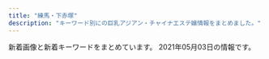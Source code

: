 ```yaml
---
title: "練馬・下赤塚"
description: "キーワード別にの巨乳アジアン・チャイナエステ嬢情報をまとめました。"
---
```


新着画像と新着キーワードをまとめています。
2021年05月03日の情報です。

<DmmAffiliateIns />
<KeywordTable
  shops={
    [
    {
        "url": "https://salasa.tokyo/",
        "name": "\u3064\u307c\u307f",
        "keywords": {},
        "img_links": [],
        "station": "\u7df4\u99ac\u99c5\u897f\u53e3"
    },
    {
        "name": "\u30b7\u30a8\u30b9\u30bf",
        "url": "http://siesta.ests.jp/",
        "station": "\u5927\u6cc9\u5b66\u5712\u99c5\u5317\u53e3",
        "keywords": {
            "83": 5,
            "D": 15,
            "85": 10,
            "88": 5
        },
        "img_links": [
            "http://siesta.ests.jp/images/acc2.jpg",
            "http://siesta.ests.jp/photos/sites/39/2021/01/2021011116333298.jpg",
            "http://siesta.ests.jp/photos/sites/39/2021/04/2021042011331872.jpg",
            "http://siesta.ests.jp/images/acc4.jpg",
            "http://siesta.ests.jp/images/mobile1.jpg",
            "http://siesta.ests.jp/images/top.png",
            "http://siesta.ests.jp/photos/sites/39/2021/01/2021011116333493.jpg",
            "http://siesta.ests.jp/images/info.jpg",
            "http://siesta.ests.jp/images/pick.jpg",
            "http://siesta.ests.jp/images/acc1.jpg",
            "http://siesta.ests.jp/images/acc3.jpg",
            "http://siesta.ests.jp/images/news.jpg",
            "http://siesta.ests.jp/images/s-staff.jpg",
            "http://siesta.ests.jp/images/s-recriut.jpg",
            "http://siesta.ests.jp/photos/sites/39/2021/04/2021040818055925.jpg",
            "http://siesta.ests.jp/images/mobile.jpg"
        ]
    },
    {
        "station": "\u6c5f\u53e4\u7530\u99c5\u5357\u53e3",
        "name": "\u512a\u30fb\u7f8e",
        "keywords": {},
        "url": "http://rose.este.work/",
        "img_links": [
            "http://rose.este.work/r1.jpg",
            "http://rose.este.work/index-26.htm.jpg",
            "http://rose.este.work/re.jpg",
            "http://rose.este.work/index-24.htm.jpg",
            "http://rose.este.work/index-25.htm.jpg",
            "http://rose.este.work/totop.png",
            "http://rose.este.work/sys1.png",
            "http://rose.este.work/r4.jpg",
            "http://rose.este.work/r3.jpg",
            "http://rose.este.work/resize_250.png",
            "http://rose.este.work/resize_1500-450.jpg",
            "http://rose.este.work/index-1.htm.jpg",
            "http://rose.este.work/r5.jpg",
            "http://rose.este.work/unnamed.png"
        ]
    },
    {
        "img_links": [
            "http://lachesis.este88.com/gals/tumugi1.jpg",
            "http://lachesis.este88.com/gals/mao1.jpg",
            "http://lachesis.este88.com/gals/nozomi2.jpg",
            "http://lachesis.este88.com/gals/minami2.jpg",
            "http://lachesis.este88.com/gals/narumi3.jpg",
            "http://lachesis.este88.com/gals/rinnka2.jpg",
            "http://lachesis.este88.com/images/sysh3bar.png",
            "http://lachesis.este88.com/gals/miku1.jpg",
            "http://lachesis.este88.com/gals/rinnka4.jpg",
            "https://lachesis.este88.com/gals/rinnka1.jpg",
            "https://lachesis.este88.com/gals/miku1.jpg",
            "https://lachesis.este88.com/gals/miho1.jpg",
            "http://lachesis.este88.com/gals/nozomi1.jpg",
            "http://lachesis.este88.com/gals/nozomi3.jpg",
            "https://lachesis.este88.com/gals/yuno1.jpg",
            "https://lachesis.este88.com/images/bg_header.jpg",
            "https://lachesis.este88.com/images/info5.jpg",
            "https://lachesis.este88.com/gals/mao1.jpg",
            "http://lachesis.este88.com/gals/miku3.jpg",
            "https://lachesis.este88.com/gals/nozomi1.jpg",
            "http://lachesis.este88.com/gals/miho3.jpg",
            "http://lachesis.este88.com/gals/yuno2.jpg",
            "http://lachesis.este88.com/gals/itika3.jpg",
            "http://lachesis.este88.com/gals/maria1.jpg",
            "http://lachesis.este88.com/images/line.jpg",
            "http://lachesis.este88.com/gals/aoi2.jpg",
            "http://momipara.jp/img/link/momi234.jpg",
            "http://lachesis.este88.com/gals/itika1.jpg",
            "https://lachesis.este88.com/gals/itika1.jpg",
            "http://lachesis.este88.com/gals/itika2.jpg",
            "http://lachesis.este88.com/gals/rinnka3.jpg",
            "https://lachesis.este88.com/gals/aoi1.jpg",
            "https://lachesis.este88.com/gals/minami1.jpg",
            "http://lachesis.este88.com/gals/tumugi3.jpg",
            "http://lachesis.este88.com/gals/narumi2.jpg",
            "https://lachesis.este88.com/gals/maria1.jpg",
            "http://lachesis.este88.com/gals/aoi3.jpg",
            "http://lachesis.este88.com/gals/miho2.jpg",
            "http://lachesis.este88.com/gals/tumugi2.jpg",
            "https://lachesis.este88.com/images/line.jpg",
            "http://lachesis.este88.com/gals/mao2.jpg",
            "http://lachesis.este88.com/gals/miho1.jpg",
            "https://lachesis.este88.com/images/sysh3bar.png",
            "http://lachesis.este88.com/gals/nozomi4.jpg",
            "https://lachesis.este88.com/gals/tumugi1.jpg",
            "http://lachesis.este88.com/gals/yuno1.jpg",
            "http://lachesis.este88.com/gals/rinnka1.jpg",
            "http://lachesis.este88.com/images/bg_header3.jpg",
            "http://lachesis.este88.com/images/bg_header.jpg",
            "https://lachesis.este88.com/gals/narumi1.jpg",
            "http://lachesis.este88.com/gals/minami1.jpg",
            "http://lachesis.este88.com/gals/yuno3.jpg",
            "http://lachesis.este88.com/gals/aoi1.jpg",
            "https://lachesis.este88.com/images/bg_header3.jpg",
            "http://lachesis.este88.com/gals/narumi4.jpg",
            "http://lachesis.este88.com/gals/miku2.jpg",
            "http://lachesis.este88.com/images/info5.jpg",
            "http://lachesis.este88.com/gals/narumi1.jpg"
        ],
        "url": "http://lachesis.este88.com/",
        "station": "\u5927\u6cc9\u5b66\u5712\u99c5",
        "name": "\u30e9\u30b1\u30b7\u30b9\u5927\u6cc9\u5b66\u5712",
        "keywords": {
            "D": 2,
            "81": 1,
            "C": 4,
            "93": 1,
            "88": 1,
            "F": 4,
            "84": 1,
            "80": 1,
            "86": 1,
            "91": 3,
            "G": 1,
            "95": 1,
            "83": 2
        }
    },
    {
        "keywords": {
            "D": 2,
            "E": 1
        },
        "url": "http://nymphe-est.biz/",
        "name": "\u59eb\u306e\u3086\u3073\u3055\u304d",
        "img_links": [
            "http://nymphe-est.biz/images/tit6.jpg",
            "http://nymphe-est.biz/images/tit3.jpg",
            "http://nymphe-est.biz/images/m2.png",
            "http://nymphe-est.biz/images/tit5.jpg",
            "http://nymphe-est.biz/images/m6.png",
            "http://nymphe-est.biz/images/top.png",
            "http://nymphe-est.biz/images/spt.png",
            "http://nymphe-est.biz/images/m5.png",
            "http://nymphe-est.biz/images/cg01.jpg",
            "http://nymphe-est.biz/images/tit4.jpg",
            "http://nymphe-est.biz/images/cg03.jpg",
            "http://nymphe-est.biz/images/stat.jpg",
            "http://nymphe-est.biz/images/bur.jpg",
            "http://nymphe-est.biz/images/m4.png",
            "http://nymphe-est.biz/images/accl.jpg",
            "http://nymphe-est.biz/images/tit2.jpg",
            "http://nymphe-est.biz/images/fla.jpg",
            "http://nymphe-est.biz/images/no.png",
            "http://nymphe-est.biz/images/cg02.jpg",
            "http://nymphe-est.biz/images/m1.png",
            "http://nymphe-est.biz/images/tm.jpg",
            "http://nymphe-est.biz/images/stal.jpg",
            "http://nymphe-est.biz/images/m3.png",
            "http://nymphe-est.biz/images/bul.jpg"
        ],
        "station": "\u6771\u6b66\u7df4\u99ac\u99c5\u5317\u53e3"
    },
    {
        "station": "\u4e0b\u8d64\u585a\u99c5\u5317\u53e3",
        "img_links": [
            "http://c-sakura.work/images/head.jpg",
            "http://c-sakura.work/images/3.jpg",
            "http://c-sakura.work/images/sisu.png",
            "http://c-sakura.work/img/ami1.jpg",
            "http://c-sakura.work/images/2.jpg",
            "http://c-sakura.work/images/news.png",
            "http://c-sakura.work/images/int1.png",
            "http://c-sakura.work/images/sys1.png",
            "http://c-sakura.work/images/mobile.jpg",
            "http://c-sakura.work/images/tel.jpg",
            "http://c-sakura.work/img/yuyu1.jpg",
            "http://c-sakura.work/images/staff_t.jpg",
            "http://c-sakura.work/images/1.jpg",
            "http://c-sakura.work/images/info.png",
            "http://c-sakura.work/img/yuri1.jpg",
            "http://c-sakura.work/images/interior_t.jpg",
            "http://c-sakura.work/images/int2.png"
        ],
        "name": "\u9577\u4e45*\u3061\u3087\u3046\u304d\u3085\u3046",
        "keywords": {},
        "url": "http://c-sakura.work/"
    },
    {
        "keywords": {
            "E": 6,
            "C": 17,
            "86": 4,
            "D": 2,
            "F": 1,
            "89": 1,
            "88": 1,
            "87": 4
        },
        "img_links": [
            "http://binrou.net/i/img/sta119.jpg",
            "http://binrou.net/img/st115.jpg",
            "http://binrou.net/i/img/sta118.jpg",
            "http://binrou.net/i/img/sta104.jpg",
            "http://binrou.net/img/s118.jpg",
            "http://binrou.net/img/st109.jpg",
            "http://binrou.net/img/st111.jpg",
            "http://binrou.net/img/s117.jpg",
            "http://binrou.net/img/fla.jpg",
            "http://binrou.net/img/mo.png",
            "http://binrou.net/img/sta111.jpg",
            "http://binrou.net/i/img/sta116.jpg",
            "http://binrou.net/i/img/sta80.jpg",
            "http://binrou.net/i/img/acc.jpg",
            "http://binrou.net/i/img/st118.jpg",
            "http://binrou.net/i/img/sta94.jpg",
            "http://binrou.net/i/img/sta111.jpg",
            "http://binrou.net/i/img/sta115.jpg",
            "http://binrou.net/i/img/sta108.jpg",
            "http://binrou.net/img/sta119.jpg",
            "http://binrou.net/i/img/sta114.jpg",
            "http://binrou.net/img/sta114.jpg",
            "http://binrou.net/i/img/sta117.jpg",
            "http://binrou.net/img/s114.jpg",
            "http://binrou.net/img/st112.jpg",
            "http://binrou.net/img/sta109.jpg",
            "http://binrou.net/img/st117.jpg",
            "http://binrou.net/img/botton.jpg",
            "http://binrou.net/i/img/sta88.jpg",
            "http://binrou.net/i/img/sta112.jpg",
            "http://binrou.net/i/img/sta100.jpg",
            "http://binrou.net/img/st119.jpg",
            "http://binrou.net/img/acc.jpg",
            "http://binrou.net/i/img/r1.jpg",
            "http://binrou.net/i/img/r4.jpg",
            "http://binrou.net/i/img/sta98.jpg",
            "http://binrou.net/i/img/sta97.jpg",
            "http://binrou.net/i/img/sta89.jpg",
            "http://binrou.net/img/s119.jpg",
            "http://binrou.net/img/sta116.jpg",
            "http://binrou.net/img/sta117.jpg",
            "http://binrou.net/img/pickup20.jpg",
            "http://binrou.net/img/s111.jpg",
            "http://binrou.net/img/sta118.jpg",
            "http://binrou.net/i/img/r3.jpg",
            "http://binrou.net/img/s116.jpg",
            "http://binrou.net/img/s112.jpg",
            "http://binrou.net/i/img/sta109.jpg",
            "http://binrou.net/img/st116.jpg",
            "http://binrou.net/i/img/sta105.jpg",
            "http://binrou.net/i/img/sta92.jpg",
            "http://binrou.net/img/s115.jpg",
            "http://binrou.net/img/sta112.jpg",
            "http://binrou.net/img/st118.jpg",
            "http://binrou.net/img/sta115.jpg",
            "http://binrou.net/img/st114.jpg",
            "http://binrou.net/i/img/r2.jpg"
        ],
        "name": "\u30ad\u30e9\u30ad\u30e9",
        "station": "\u7df4\u99ac\u99c5\u897f\u53e3",
        "url": "http://binrou.net/"
    },
    {
        "url": "http://www.nerima-rose.com/",
        "name": "ROSE",
        "station": "\u7df4\u99ac\u99c5\u5357\u53e3",
        "img_links": [
            "http://www.nerima-rose.com/images/index-rosa_09.jpg",
            "http://www.nerima-rose.com/images/rosa-sys_09a.jpg",
            "http://www.nerima-rose.com/images/shop/11.jpg",
            "http://www.nerima-rose.com/images/staff/17/riri.jpg",
            "http://www.nerima-rose.com/images/aroma/r2.jpg",
            "http://www.nerima-rose.com/images/nav/nav-acc.jpg",
            "http://www.nerima-rose.com/images/shop/4/s1.jpg",
            "http://www.nerima-rose.com/images/images/sys2018_06.jpg",
            "http://www.nerima-rose.com/images/sys3.jpg",
            "http://www.nerima-rose.com/images/staff/17/2/nana.png",
            "http://www.nerima-rose.com/images/shop/h1.jpg",
            "http://www.nerima-rose.com/images/rosa-pindao_07.jpg",
            "http://www.nerima-rose.com/images/index-rosa_02.jpg",
            "http://www.nerima-rose.com/images/nav/nav-rec.jpg",
            "http://www.nerima-rose.com/images/index-rosa_04.jpg",
            "http://www.nerima-rose.com/images/aroma/r3.jpg",
            "http://www.nerima-rose.com/images/rosa-pindao_09.jpg",
            "http://www.nerima-rose.com/images/staff/16/misaki2.jpg",
            "http://www.nerima-rose.com/images/staff/16/kaori2.jpg",
            "http://www.nerima-rose.com/images/staff/17/2/ena.jpg",
            "http://www.nerima-rose.com/images/shop/3/sh1.jpg",
            "http://www.nerima-rose.com/cgi-bin/topics/img/16-1.jpg",
            "http://www.nerima-rose.com/images/images/sys2018_03.jpg",
            "http://www.nerima-rose.com/images/staff/16/aya2.jpg",
            "http://www.nerima-rose.com/images/rosa-sys_04.jpg",
            "http://www.nerima-rose.com/images/aroma/r1.jpg",
            "http://www.nerima-rose.com/images/staff/17/2/kina.jpg"
        ],
        "keywords": {
            "C": 8
        }
    },
    {
        "url": "http://www.hi-msg.com/dansin/",
        "keywords": {},
        "img_links": [
            "http://www.hi-msg.com/dansin/images/p-6.jpg",
            "http://www.hi-msg.com/dansin/images/s_news.jpg",
            "http://www.hi-msg.com/dansin/images/p-2-1.jpg",
            "http://www.hi-msg.com/dansin/images/p-9-1.jpg",
            "http://www.hi-msg.com/dansin/images/top1.jpg",
            "http://www.hi-msg.com/dansin/images/mobile.jpg",
            "http://www.hi-msg.com/dansin/images/p-7.jpg",
            "http://www.hi-msg.com/dansin/images/p-2.jpg",
            "http://www.hi-msg.com/dansin/images/p-9.jpg",
            "http://www.hi-msg.com/dansin/images/p-6-1.jpg",
            "http://www.hi-msg.com/dansin/images/s_pick.jpg",
            "http://www.hi-msg.com/dansin/images/p-5.jpg",
            "http://www.hi-msg.com/dansin/images/1.jpg",
            "http://www.hi-msg.com/dansin/images/p-8.jpg",
            "http://www.hi-msg.com/dansin/images/p-5-1.jpg",
            "http://www.hi-msg.com/dansin/images/top.jpg",
            "http://www.hi-msg.com/dansin/images/nav.jpg",
            "http://www.hi-msg.com/dansin/images/s_face.jpg",
            "http://www.hi-msg.com/dansin/images/end1.jpg",
            "http://www.hi-msg.com/dansin/images/s_info.jpg"
        ],
        "station": "\u3068\u304d\u308f\u53f0\u99c5\u5357\u53e3",
        "name": "\u6696\u5fc3"
    },
    {
        "name": "\u30d1\u30ad\u30e9",
        "img_links": [
            "http://pakira-massage.work/img/sta2.jpg",
            "http://pakira-massage.work/img/mobile-1.png",
            "http://pakira-massage.work/i/img/r4.jpg",
            "http://pakira-massage.work/i/img/sta2.jpg",
            "http://pakira-massage.work/i/img/r1.jpg",
            "http://pakira-massage.work/i/img/r6.jpg",
            "http://pakira-massage.work/i/img/sta1.jpg",
            "http://pakira-massage.work/i/img/r3.jpg",
            "http://pakira-massage.work/img/campian.jpg",
            "http://pakira-massage.work/img/st2.jpg",
            "http://pakira-massage.work/img/st1.jpg",
            "http://pakira-massage.work/img/head.jpg",
            "http://pakira-massage.work/img/sta1.jpg",
            "http://pakira-massage.work/i/img/st1.jpg",
            "http://pakira-massage.work/img/s2.jpg",
            "http://pakira-massage.work/i/img/r5.jpg",
            "http://pakira-massage.work/i/img/r2.jpg",
            "http://pakira-massage.work/img/botton.jpg",
            "http://pakira-massage.work/img/nos.jpg",
            "http://pakira-massage.work/img/s1.jpg"
        ],
        "station": "\u8981\u753a\u99c55\u756a\u51fa\u53e3",
        "url": "http://pakira-massage.work/",
        "keywords": {
            "87": 1,
            "E": 1,
            "C": 11,
            "85": 2
        }
    },
    {
        "station": "\u65b0\u685c\u53f0\u99c51\u756a\u51fa\u53e3",
        "img_links": [
            "https://static.wixstatic.com/media/73ea4e_73ca4971bac34776a53c8b09526abe0d~mv2.jpg",
            "https://static.wixstatic.com/media/56292f_3dc196c69ac04338b46a28f7dc0f4df2.jpg",
            "https://static.wixstatic.com/media/56292f_4d626237c2cd4806b0251dae4554758e.jpg",
            "https://static.wixstatic.com/media/73ea4e_4f276738c0354f93b87840e2d55be62b~mv2.png"
        ],
        "name": "\u697d\u3005",
        "keywords": {},
        "url": "https://1270791003.wixsite.com/mysite/"
    },
    {
        "url": "http://www.es-kou.link/",
        "name": "\u7d05\u6708",
        "keywords": {},
        "station": "\u4e0b\u8d64\u585a\u99c5\u5317\u53e3",
        "img_links": [
            "http://www.es-kou.link/images/sys1.jpg",
            "http://www.es-kou.link/images/1.jpg",
            "http://www.es-kou.link/images/interior_t.jpg",
            "http://www.es-kou.link/images/sys2.jpg",
            "http://www.es-kou.link/images/3.jpg",
            "http://www.es-kou.link/images/b2.jpg",
            "http://www.es-kou.link/img/nana1.jpg",
            "http://www.es-kou.link/images/head.jpg",
            "http://www.es-kou.link/images/s1.png",
            "http://www.es-kou.link/img/satomi1.jpg",
            "http://www.es-kou.link/images/int1.png",
            "http://www.es-kou.link/images/info.png",
            "http://www.es-kou.link/images/int2.png",
            "http://www.es-kou.link/images/sys3.png",
            "http://www.es-kou.link/images/staff_t.jpg",
            "http://www.es-kou.link/images/mobile.jpg",
            "http://www.es-kou.link/images/news.jpg",
            "http://www.es-kou.link/images/2.jpg",
            "http://www.es-kou.link/images/b1.jpg",
            "http://www.es-kou.link/img/mimi1.jpg"
        ]
    },
    {
        "url": "http://www.e-rakuraku.info/",
        "img_links": [
            "http://www.e-rakuraku.info/images/s2.png",
            "http://www.e-rakuraku.info/images/g3.jpg",
            "http://www.e-rakuraku.info/images/nei_03.jpg",
            "http://www.e-rakuraku.info/images/g4.jpg",
            "http://www.e-rakuraku.info/images/mobile.png",
            "http://www.e-rakuraku.info/images/newt.png",
            "http://www.e-rakuraku.info/images/s1.png",
            "http://www.e-rakuraku.info/images/tite-staff.png",
            "http://www.e-rakuraku.info/images/g1.jpg",
            "http://www.e-rakuraku.info/images/huiyuan.png",
            "http://www.e-rakuraku.info/images/top.jpg",
            "http://www.e-rakuraku.info/images/g5.jpg",
            "http://www.e-rakuraku.info/images/g0.jpg",
            "http://www.e-rakuraku.info/images/g2.jpg",
            "http://www.e-rakuraku.info/images/tite-gallery.png",
            "http://www.e-rakuraku.info/images/tel.png",
            "http://www.e-rakuraku.info/images/newfacet.png",
            "http://www.e-rakuraku.info/images/sr.png"
        ],
        "keywords": {
            "C": 13
        },
        "station": "\u4e2d\u6751\u6a4b\u99c5",
        "name": "\u697d\u697d"
    },
    {
        "img_links": [
            "http://www.akai-hana.esjp.info/img/pickup.jpg",
            "http://www.akai-hana.esjp.info/img/pixta_5216568_M.jpg",
            "http://www.akai-hana.esjp.info/files/004.jpg",
            "http://www.akai-hana.esjp.info/files/002.jpg",
            "http://www.akai-hana.esjp.info/files/006.jpg",
            "http://www.akai-hana.esjp.info/img/info/r4.jpg",
            "http://www.akai-hana.esjp.info/files/005.jpg",
            "http://www.akai-hana.esjp.info/img/info/r7.jpg",
            "http://www.akai-hana.esjp.info/img/pixta_5458114_M.jpg",
            "http://www.akai-hana.esjp.info/img/info/r9.jpg",
            "http://www.akai-hana.esjp.info/files/007.jpg",
            "http://www.akai-hana.esjp.info/img/goback.jpg",
            "http://www.akai-hana.esjp.info/files/003.jpg",
            "http://www.akai-hana.esjp.info/img/slider/2.jpg",
            "http://www.akai-hana.esjp.info/img/slider/1.jpg",
            "http://www.akai-hana.esjp.info/img/info.jpg",
            "http://www.akai-hana.esjp.info/img/info/r1.jpg",
            "http://www.akai-hana.esjp.info/img/tel.png",
            "http://www.akai-hana.esjp.info/img/ttl_news.png",
            "http://www.akai-hana.esjp.info/img/btn_side_mobile.jpg",
            "http://www.akai-hana.esjp.info/img/info/r2.jpg",
            "http://www.akai-hana.esjp.info/img/btn_blog.jpg",
            "http://www.akai-hana.esjp.info/img/info/r3.jpg",
            "http://www.akai-hana.esjp.info/img/info/r5.jpg",
            "http://www.akai-hana.esjp.info/files/001.jpg",
            "http://www.akai-hana.esjp.info/img/info/r6.jpg",
            "http://www.akai-hana.esjp.info/img/ttl_info.png",
            "http://www.akai-hana.esjp.info/img/imasia_7981159_M.jpg",
            "http://www.akai-hana.esjp.info/img/info/r8.jpg"
        ],
        "url": "http://www.akai-hana.esjp.info/",
        "keywords": {
            "D": 10,
            "C": 19,
            "82": 2,
            "87": 6,
            "85": 2,
            "88": 4
        },
        "name": "\u8d64\u3044\u82b1",
        "station": "\u6210\u5897\u99c54\u756a\u51fa\u53e3"
    },
    {
        "img_links": [],
        "url": "http://anzu.abnavi.info/",
        "name": "\u59eb",
        "keywords": {},
        "station": "\u6210\u5897\u99c5"
    },
    {
        "name": "\u30dd\u30f3\u30d5\u30fc",
        "station": "\u7df4\u99ac\u99c5\u897f\u53e3",
        "img_links": [
            "http://ponfu-massage.work/img/st28.jpg",
            "http://ponfu-massage.work/img/st30.jpg",
            "http://ponfu-massage.work/i/img/sta46.jpg",
            "http://ponfu-massage.work/img/botton.jpg",
            "http://ponfu-massage.work/img/s44.jpg",
            "http://ponfu-massage.work/img/sta46.jpg",
            "http://ponfu-massage.work/img/acc1.jpg",
            "http://ponfu-massage.work/i/img/sta24.jpg",
            "http://ponfu-massage.work/img/s39.jpg",
            "http://ponfu-massage.work/i/img/sta43.jpg",
            "http://ponfu-massage.work/img/st41.jpg",
            "http://ponfu-massage.work/img/s41.jpg",
            "http://ponfu-massage.work/img/st43.jpg",
            "http://ponfu-massage.work/img/s46.jpg",
            "http://ponfu-massage.work/img/acc10.jpg",
            "http://ponfu-massage.work/img/st39.jpg",
            "http://ponfu-massage.work/img/s45.jpg",
            "http://ponfu-massage.work/img/sta47.jpg",
            "http://ponfu-massage.work/img/sta38.jpg",
            "http://ponfu-massage.work/i/img/r1.jpg",
            "http://ponfu-massage.work/i/img/r4.jpg",
            "http://ponfu-massage.work/i/img/st45.jpg",
            "http://ponfu-massage.work/img/acc8.jpg",
            "http://ponfu-massage.work/i/img/sta28.jpg",
            "http://ponfu-massage.work/i/img/sta47.jpg",
            "http://ponfu-massage.work/img/acc4.jpg",
            "http://ponfu-massage.work/img/campian.jpg",
            "http://ponfu-massage.work/i/img/r2.jpg",
            "http://ponfu-massage.work/img/sta45.jpg",
            "http://ponfu-massage.work/img/st18.jpg",
            "http://ponfu-massage.work/img/st35.jpg",
            "http://ponfu-massage.work/i/img/sta42.jpg",
            "http://ponfu-massage.work/img/st47.jpg",
            "http://ponfu-massage.work/i/img/sta38.jpg",
            "http://ponfu-massage.work/img/sta39.jpg",
            "http://ponfu-massage.work/img/s42.jpg",
            "http://ponfu-massage.work/img/acc9.jpg",
            "http://ponfu-massage.work/img/sta44.jpg",
            "http://ponfu-massage.work/img/acc2.jpg",
            "http://ponfu-massage.work/img/s43.jpg",
            "http://ponfu-massage.work/img/acc5.jpg",
            "http://ponfu-massage.work/img/st38.jpg",
            "http://ponfu-massage.work/img/st46.jpg",
            "http://ponfu-massage.work/img/s47.jpg",
            "http://ponfu-massage.work/img/acc3.jpg",
            "http://ponfu-massage.work/img/st45.jpg",
            "http://ponfu-massage.work/img/sta35.jpg",
            "http://ponfu-massage.work/i/img/sta45.jpg",
            "http://ponfu-massage.work/i/img/sta44.jpg",
            "http://ponfu-massage.work/img/sta43.jpg",
            "http://ponfu-massage.work/i/img/sta39.jpg",
            "http://ponfu-massage.work/img/acc7.jpg",
            "http://ponfu-massage.work/i/img/r3.jpg",
            "http://ponfu-massage.work/i/img/sta30.jpg",
            "http://ponfu-massage.work/img/sta41.jpg",
            "http://ponfu-massage.work/img/acc6.jpg",
            "http://ponfu-massage.work/img/st44.jpg",
            "http://ponfu-massage.work/img/sta30.jpg",
            "http://ponfu-massage.work/img/sta42.jpg",
            "http://ponfu-massage.work/img/s38.jpg",
            "http://ponfu-massage.work/img/sta28.jpg",
            "http://ponfu-massage.work/img/s30.jpg",
            "http://ponfu-massage.work/i/img/sta41.jpg",
            "http://ponfu-massage.work/img/st42.jpg"
        ],
        "keywords": {
            "87": 5,
            "86": 1,
            "F": 2,
            "C": 22,
            "D": 9,
            "89": 1,
            "E": 2,
            "85": 2,
            "84": 1,
            "88": 4
        },
        "url": "http://ponfu-massage.work/"
    },
    {
        "station": "\u6210\u5897\u99c5\u5357\u53e3",
        "name": "\u30aa\u30a2\u30b7\u30b9",
        "img_links": [
            "http://oasis.akasuri.xyz/staff/s3.jpg",
            "http://oasis.akasuri.xyz/images/b-tel.png",
            "http://oasis.akasuri.xyz/images/c-top.png",
            "http://oasis.akasuri.xyz/images/bar-photo.png",
            "http://oasis.akasuri.xyz/images/c-staff.png",
            "http://oasis.akasuri.xyz/images/bar-staff.png",
            "http://oasis.akasuri.xyz/images/c-photo.png",
            "http://oasis.akasuri.xyz/staff/s1.jpg",
            "http://oasis.akasuri.xyz/images/fotter.png",
            "http://oasis.akasuri.xyz/staff/s2.jpg"
        ],
        "url": "http://oasis.akasuri.xyz/",
        "keywords": {}
    },
    {
        "url": "http://himawari.est-u.com/",
        "keywords": {
            "C": 7
        },
        "name": "\u3072\u307e\u308f\u308a",
        "img_links": [
            "http://himawari.est-u.com/images/index_08.jpg",
            "http://himawari.est-u.com/staff/asuka.jpg",
            "http://himawari.est-u.com/images/a2.jpg",
            "http://himawari.est-u.com/staff/yuki.jpg",
            "http://himawari.est-u.com/staff/aiko.jpg",
            "http://himawari.est-u.com/images/index2_08.jpg",
            "http://himawari.est-u.com/staff/sakura.jpg",
            "http://himawari.est-u.com/images/down.jpg",
            "http://himawari.est-u.com/staff/izumi.jpg",
            "http://himawari.est-u.com/images/index_10.jpg",
            "http://himawari.est-u.com/staff/umi.jpg",
            "http://himawari.est-u.com/images/index_02.jpg",
            "http://himawari.est-u.com/images/therpist.jpg",
            "http://himawari.est-u.com/images/a1.jpg",
            "http://himawari.est-u.com/staff/nami.jpg",
            "http://himawari.est-u.com/images/index_04.jpg"
        ],
        "station": "\u7df4\u99ac\u99c5\u5357\u53e3"
    },
    {
        "img_links": [
            "http://www.relaxes.info/images/header_bg.png",
            "http://www.relaxes.info/images/price.jpg",
            "http://www.relaxes.info/images/ttl_staff.png",
            "http://www.relaxes.info/images/ttl_price.png",
            "http://www.relaxes.info/images/t2.png",
            "http://www.relaxes.info/images/s1.png",
            "http://www.relaxes.info/images/rec.png",
            "http://www.relaxes.info/images/info.jpg",
            "http://www.relaxes.info/images/ttl_qj.png",
            "http://www.relaxes.info/images/t1.png",
            "http://www.relaxes.info/up/uploads/20180315212810me.jpg",
            "http://www.relaxes.info/up/uploads/20210313172020j.jpg",
            "http://www.relaxes.info/up/uploads/2017071800271212.jpg"
        ],
        "name": "\u8776",
        "station": "\u4e0a\u677f\u6a4b\u99c5\u5317\u53e3",
        "url": "http://www.relaxes.info/",
        "keywords": {}
    },
    {
        "img_links": [
            "http://www.es-yas.click/images/head.jpg",
            "http://www.es-yas.click/images/interior_t.jpg",
            "http://www.es-yas.click/img/sayuri1.jpg",
            "http://www.es-yas.click/images/info.png",
            "http://www.es-yas.click/images/mobile.jpg",
            "http://www.es-yas.click/images/ac1.png",
            "http://www.es-yas.click/img/mari1.jpg",
            "http://www.es-yas.click/images/int2.png",
            "http://www.es-yas.click/img/riri1.jpg",
            "http://www.es-yas.click/images/s1.png",
            "http://www.es-yas.click/images/int1.png",
            "http://www.es-yas.click/images/1.jpg",
            "http://www.es-yas.click/images/tel.jpg",
            "http://www.es-yas.click/images/sys2.png",
            "http://www.es-yas.click/images/sirase.jpg",
            "http://www.es-yas.click/images/sys1.png",
            "http://www.es-yas.click/images/news.jpg",
            "http://www.es-yas.click/images/2.jpg",
            "http://www.es-yas.click/images/staff_t.jpg",
            "http://www.es-yas.click/images/newface.png",
            "http://www.es-yas.click/images/3.jpg"
        ],
        "station": "\u4e2d\u6751\u6a4b\u99c5\u5357\u53e3",
        "url": "http://www.es-yas.click/",
        "keywords": {},
        "name": "\u30b9\u30a6\u30a3\u30fc\u30c8"
    },
    {
        "img_links": [
            "http://aclass.estheya.com/css/staff/staff02.jpg",
            "http://aclass.estheya.com/css/m-top004.jpg",
            "http://aclass.estheya.com/css/staff/staff01.jpg",
            "http://aclass.estheya.com/css/right.jpg",
            "http://aclass.estheya.com/css/staff/staff07.jpg",
            "http://aclass.estheya.com/css/staff/staff03.jpg",
            "http://aclass.estheya.com/images/call.png",
            "http://aclass.estheya.com/css/m-head04.jpg",
            "http://aclass.estheya.com/css/m-head02.jpg",
            "http://aclass.estheya.com/css/cam01.jpg",
            "http://aclass.estheya.com/css/left.jpg"
        ],
        "station": "\u7df4\u99ac\u99c5",
        "keywords": {
            "D": 2,
            "90": 2,
            "92": 1,
            "C": 1,
            "E": 1,
            "86": 1
        },
        "url": "http://aclass.estheya.com/",
        "name": "A-CLASS\uff5e\u30a8\u30fc\u30af\u30e9\u30b9\uff5e"
    },
    {
        "keywords": {},
        "station": "\u6210\u5897\u99c5",
        "name": "\u30b8\u30e3\u30b9\u30df\u30f3",
        "img_links": [],
        "url": "http://evergrace.tyo.cm/"
    },
    {
        "name": "\u59ff\u7f8e",
        "station": "\u3068\u304d\u308f\u53f0\u99c5\u5357\u53e3",
        "img_links": [
            "http://www.sugatabi.mesthe.com/files/006.jpg",
            "http://www.sugatabi.mesthe.com/files/005-02.jpg",
            "http://www.sugatabi.mesthe.com/images/shop/shop04.jpg",
            "http://www.sugatabi.mesthe.com/images/staff_line.png",
            "http://www.sugatabi.mesthe.com/images/shop/shop03.jpg",
            "http://www.sugatabi.mesthe.com/files/009-02.jpg",
            "http://www.sugatabi.mesthe.com/images/top_sche.png",
            "http://www.sugatabi.mesthe.com/images/mobile.jpg",
            "http://www.sugatabi.mesthe.com/files/010-02.jpg",
            "http://www.sugatabi.mesthe.com/files/004.jpg",
            "http://www.sugatabi.mesthe.com/files/006-02.jpg",
            "http://www.sugatabi.mesthe.com/images/link_line.png",
            "http://www.sugatabi.mesthe.com/images/girl-z1.jpg",
            "http://www.sugatabi.mesthe.com/files/008.jpg",
            "http://www.sugatabi.mesthe.com/files/008-02.jpg",
            "http://www.sugatabi.mesthe.com/images/bj3.png",
            "http://www.sugatabi.mesthe.com/files/004-02.jpg",
            "http://www.sugatabi.mesthe.com/images/shop/shop01.jpg",
            "http://www.sugatabi.mesthe.com/images/girl-z2.jpg",
            "http://www.sugatabi.mesthe.com/files/001-02.jpg",
            "http://www.sugatabi.mesthe.com/files/010.jpg",
            "http://www.sugatabi.mesthe.com/images/top.jpg",
            "http://www.sugatabi.mesthe.com/files/002.jpg",
            "http://www.sugatabi.mesthe.com/files/002-02.jpg",
            "http://www.sugatabi.mesthe.com/files/001.jpg",
            "http://www.sugatabi.mesthe.com/files/003.jpg",
            "http://www.sugatabi.mesthe.com/files/005.jpg",
            "http://www.sugatabi.mesthe.com/images/shop/shop02.jpg",
            "http://www.sugatabi.mesthe.com/files/003-02.jpg",
            "http://www.sugatabi.mesthe.com/files/009.jpg"
        ],
        "url": "http://www.sugatabi.mesthe.com/",
        "keywords": {
            "86": 3,
            "87": 4,
            "85": 1,
            "C": 2,
            "84": 1,
            "D": 7
        }
    },
    {
        "img_links": [
            "http://es-nerima.biz/wp-content/uploads/2016/10/gallery5.jpg",
            "http://es-nerima.biz/wp-content/uploads/2016/10/g1-250x330.jpg",
            "http://es-nerima.biz/wp-content/uploads/2016/10/camp-bnr.jpg",
            "http://es-nerima.biz/wp-content/uploads/2016/10/gallery3.jpg",
            "http://es-nerima.biz/wp-content/themes/template-salon2/images/camp-bnr.jpg",
            "http://es-nerima.biz/wp-content/uploads/2016/10/g6-250x330.jpg",
            "http://es-nerima.biz/wp-content/themes/template-salon2/images/pickup-frame.png",
            "http://es-nerima.biz/wp-content/uploads/2016/10/mika-250x330.jpg",
            "http://es-nerima.biz/wp-content/themes/template-salon2/images/gallery4.jpg",
            "http://es-nerima.biz/wp-content/uploads/2016/10/girl-1-250x330.jpg",
            "http://es-nerima.biz/wp-content/uploads/2016/10/gallery2.jpg",
            "http://es-nerima.biz/wp-content/themes/template-salon2/images/tel.png",
            "http://es-nerima.biz/wp-content/uploads/2016/10/gallery6.jpg",
            "http://es-nerima.biz/wp-content/uploads/2016/10/g5.jpg",
            "http://es-nerima.biz/wp-content/themes/template-salon2/images/gallery-ttl.png",
            "http://es-nerima.biz/wp-content/themes/template-salon2/images/gallery2.jpg",
            "http://cdn.dino-es.com/images/logo/88x31DinoEs.png",
            "http://es-nerima.biz/wp-content/uploads/2016/10/g4-250x330.jpg",
            "http://es-nerima.biz/wp-content/themes/template-salon2/images/slider1.jpg",
            "http://es-nerima.biz/wp-content/themes/template-salon2/images/gallery1.jpg",
            "http://es-nerima.biz/wp-content/themes/template-salon2/images/news-ttl.png",
            "http://es-nerima.biz/wp-content/themes/template-salon2/images/massage-de_88_31.jpg",
            "http://es-nerima.biz/wp-content/themes/template-salon2/images/newface-ttl.png",
            "http://es-nerima.biz/wp-content/uploads/2016/10/g3-250x330.jpg",
            "http://es-nerima.biz/wp-content/uploads/2016/10/girl-1.jpg",
            "http://es-nerima.biz/wp-content/uploads/2016/10/gallery1.jpg",
            "http://es-nerima.biz/wp-content/uploads/2016/10/mika.jpg",
            "http://es-nerima.biz/wp-content/uploads/2016/10/gallery8.jpg",
            "http://es-nerima.biz/wp-content/themes/template-salon2/images/magazine.jpg",
            "http://es-nerima.biz/wp-content/uploads/2016/10/g3.jpg",
            "http://es-nerima.biz/wp-content/uploads/2016/10/eri.jpg",
            "http://es-nerima.biz/wp-content/uploads/2016/10/g6.jpg",
            "http://es-nerima.biz/wp-content/uploads/2016/10/gallery8-600x600.jpg",
            "http://es-nerima.biz/wp-content/uploads/2016/10/gallery7.jpg",
            "http://es-nerima.biz/wp-content/uploads/2016/10/g5-250x330.jpg",
            "http://es-nerima.biz/wp-content/themes/template-salon2/images/gallery3.jpg",
            "http://es-nerima.biz/wp-content/uploads/2016/10/eri-250x330.jpg",
            "http://es-nerima.biz/wp-content/themes/template-salon2/images/pickup-ttl.png"
        ],
        "name": "\u3046\u3089\u3089",
        "station": "\u7df4\u99ac\u99c5\u5317\u53e3",
        "keywords": {},
        "url": "http://es-nerima.biz/"
    },
    {
        "name": "\u30de\u30fc\u30ac\u30ec\u30c3\u30c8",
        "url": "http://margaret.ests.jp/",
        "img_links": [
            "http://margaret.ests.jp/photos/sites/29/2020/04/202004081414540.jpg",
            "http://margaret.ests.jp/photos/sites/29/2020/03/2020032709162529.jpg",
            "http://margaret.ests.jp/photos/sites/29/2020/04/202004102157462.jpeg",
            "http://margaret.ests.jp/images/service4.jpg",
            "http://margaret.ests.jp/images/s_staff.png",
            "http://margaret.ests.jp/images/room1.jpg",
            "http://margaret.ests.jp/images/room2.jpg",
            "http://margaret.ests.jp/images/s_service.png",
            "http://margaret.ests.jp/photos/sites/29/2020/05/202005281752578.jpg",
            "http://margaret.ests.jp/images/service3.jpg",
            "http://margaret.ests.jp/images/room4.jpg",
            "http://margaret.ests.jp/photos/sites/29/2021/01/2021011511194654.jpg",
            "http://margaret.ests.jp/photos/sites/29/2020/06/202006301829174.jpeg",
            "http://margaret.ests.jp/images/room3.jpg",
            "http://margaret.ests.jp/images/s_pick.jpg",
            "http://margaret.ests.jp/photos/sites/29/2020/04/2020041014190824.jpg",
            "http://margaret.ests.jp/photos/sites/29/2020/08/2020082222274080.jpeg",
            "http://margaret.ests.jp/photos/sites/29/2020/08/2020080615352994.jpeg",
            "http://margaret.ests.jp/photos/sites/29/2020/06/2020062814010219.jpeg",
            "http://margaret.ests.jp/images/service2.jpg",
            "http://margaret.ests.jp/images/s_news.jpg",
            "http://margaret.ests.jp/images/service1.jpg",
            "http://margaret.ests.jp/images/top.jpg",
            "http://margaret.ests.jp/images/info.jpg",
            "http://margaret.ests.jp/images/mobile.jpg",
            "http://margaret.ests.jp/photos/sites/29/2020/04/2020040205541033.jpg"
        ],
        "station": "\u685c\u53f0\u99c5\u5317\u53e3",
        "keywords": {
            "88": 24,
            "86": 24,
            "85": 36,
            "E": 60,
            "D": 72,
            "87": 12
        }
    },
    {
        "station": "\u7df4\u99ac\u99c5\u897f\u53e3",
        "img_links": [
            "http://ginzaangel.esnavi.work/head.jpg",
            "http://ginzaangel.esnavi.work/2/uploadimg/1615989115.jpeg",
            "http://ginzaangel.esnavi.work/news.jpg",
            "http://ginzaangel.esnavi.work/2/uploadimg/1595657062.jpeg",
            "http://ginzaangel.esnavi.work/s1.png",
            "http://ginzaangel.esnavi.work/2/uploadimg/1615989033.jpeg",
            "http://ginzaangel.esnavi.work/2/uploadimg/1619341553.jpeg",
            "http://ginzaangel.esnavi.work/staff_t.jpg",
            "http://ginzaangel.esnavi.work/2/uploadimg/1615988934.jpeg",
            "http://ginzaangel.esnavi.work/2/uploadimg/1601829474.jpeg",
            "http://ginzaangel.esnavi.work/sys1.jpg",
            "http://ginzaangel.esnavi.work/sys2.jpg",
            "http://ginzaangel.esnavi.work/int1.png",
            "http://ginzaangel.esnavi.work/2/uploadimg/1615988408.jpeg"
        ],
        "keywords": {
            "90": 3,
            "88": 2,
            "92": 1,
            "89": 1
        },
        "name": "\u7df4\u99ac\u306e\u5929\u4f7f",
        "url": "http://ginzaangel.esnavi.work/"
    },
    {
        "name": "\u7652\u3057\u306e\u90e8\u5c4b",
        "keywords": {
            "86": 3,
            "87": 1,
            "D": 4
        },
        "img_links": [
            "http://www.seoul.esjp.info/img/change-006.png",
            "http://www.seoul.esjp.info/files/005.jpg",
            "http://www.seoul.esjp.info/files/004.jpg",
            "http://www.seoul.esjp.info/img/main-top03.png",
            "http://www.seoul.esjp.info/files/001.jpg",
            "http://www.seoul.esjp.info/img/nav-002.png",
            "http://www.seoul.esjp.info/img/nav-004.png",
            "http://www.seoul.esjp.info/img/nav-001.png",
            "http://www.seoul.esjp.info/img/change-003.png",
            "http://www.seoul.esjp.info/files/015.jpg",
            "http://www.seoul.esjp.info/img/change-002.png",
            "http://www.seoul.esjp.info/img/nav-005.png",
            "http://www.seoul.esjp.info/img/change-004.png",
            "http://www.seoul.esjp.info/files/013.jpg",
            "http://www.seoul.esjp.info/img/main-top01.png",
            "http://www.seoul.esjp.info/img/change-001.png",
            "http://www.seoul.esjp.info/files/007.jpg",
            "http://www.seoul.esjp.info/files/012.jpg",
            "http://www.seoul.esjp.info/files/006.jpg",
            "http://www.seoul.esjp.info/files/011.jpg",
            "http://www.seoul.esjp.info/files/010.jpg",
            "http://www.seoul.esjp.info/img/head.png",
            "http://www.seoul.esjp.info/img/foot.png",
            "http://www.seoul.esjp.info/img/nav-003.png",
            "http://www.seoul.esjp.info/img/change-005.png",
            "http://www.seoul.esjp.info/img/recuit.png",
            "http://www.seoul.esjp.info/files/003.jpg",
            "http://www.seoul.esjp.info/files/008.jpg",
            "http://www.seoul.esjp.info/img/nav-006.png"
        ],
        "url": "http://www.seoul.esjp.info/",
        "station": "\u7df4\u99ac\u99c5\u897f\u53e3"
    },
    {
        "name": "\u61a9",
        "keywords": {},
        "url": "http://c-ikoi.work/",
        "img_links": [
            "http://c-ikoi.work/images/interior_t.jpg",
            "http://c-ikoi.work/images/int3.png",
            "http://c-ikoi.work/images/sys1.jpg",
            "http://c-ikoi.work/images/mobile.jpg",
            "http://c-ikoi.work/images/3.jpg",
            "http://c-ikoi.work/images/head.jpg",
            "http://c-ikoi.work/img/yuki1.jpg",
            "http://c-ikoi.work/images/sys3.png",
            "http://c-ikoi.work/images/news.jpg",
            "http://c-ikoi.work/images/1.jpg",
            "http://c-ikoi.work/images/2.jpg",
            "http://c-ikoi.work/images/concept.jpg",
            "http://c-ikoi.work/img/aoi1.jpg",
            "http://c-ikoi.work/images/int1.png",
            "http://c-ikoi.work/images/rec1.png",
            "http://c-ikoi.work/images/rec2.png",
            "http://c-ikoi.work/images/line.png",
            "http://c-ikoi.work/images/int2.png",
            "http://c-ikoi.work/images/tel.jpg",
            "http://c-ikoi.work/images/sys2.jpg",
            "http://c-ikoi.work/images/staff_t.jpg",
            "http://c-ikoi.work/img/moe1.jpg",
            "http://c-ikoi.work/images/4.jpg",
            "http://c-ikoi.work/img/rina1.jpg"
        ],
        "station": "\u5927\u5c71\u99c5\u5357\u53e3"
    },
    {
        "img_links": [
            "http://moonlove.est-u.com/images/index_19.jpg",
            "http://moonlove.est-u.com/images/index_10.jpg",
            "http://moonlove.est-u.com/images/staff_09.jpg",
            "http://moonlove.est-u.com/staff/miki.jpg",
            "http://moonlove.est-u.com/images/s1.jpg",
            "http://moonlove.est-u.com/images/s8.jpg",
            "http://moonlove.est-u.com/images/index3_06.jpg",
            "http://moonlove.est-u.com/images/index_07.jpg",
            "http://moonlove.est-u.com/images/index_12.jpg",
            "http://moonlove.est-u.com/images/index_13.jpg",
            "http://moonlove.est-u.com/staff/nami.jpg",
            "http://moonlove.est-u.com/images/index_16.jpg",
            "http://moonlove.est-u.com/images/index_14.jpg",
            "http://moonlove.est-u.com/staff/kaori.jpg",
            "http://moonlove.est-u.com/staff/sakura.jpg",
            "http://moonlove.est-u.com/images/s6.jpg",
            "http://moonlove.est-u.com/images/index2_06.jpg",
            "http://moonlove.est-u.com/images/s5.jpg",
            "http://moonlove.est-u.com/images/index_02.jpg",
            "http://moonlove.est-u.com/images/index_15.jpg",
            "http://moonlove.est-u.com/images/s3.jpg",
            "http://moonlove.est-u.com/images/index1_06.jpg",
            "http://moonlove.est-u.com/images/index_17.jpg",
            "http://moonlove.est-u.com/images/s4.jpg",
            "http://moonlove.est-u.com/images/index_04.jpg",
            "http://moonlove.est-u.com/staff/ayumi.jpg",
            "http://moonlove.est-u.com/images/index_05.jpg",
            "http://moonlove.est-u.com/images/index_08.jpg",
            "http://moonlove.est-u.com/images/icon_000.jpg"
        ],
        "url": "http://moonlove.est-u.com/",
        "name": "\u6708\u306e\u604b",
        "station": "\u7df4\u99ac\u99c5\u5317\u53e3",
        "keywords": {
            "C": 7
        }
    },
    {
        "img_links": [],
        "station": "\u77f3\u795e\u4e95\u516c\u5712\u99c5\u5357\u53e3",
        "url": "http://aroma-p.info/",
        "keywords": {},
        "name": "AROMA PLAZA \u30a2\u30ed\u30de\u30d7\u30e9\u30b6"
    },
    {
        "station": "\u4e0a\u677f\u6a4b\u99c5\u5317\u53e3",
        "img_links": [],
        "keywords": {},
        "name": "\u6e29",
        "url": "http://tenpo2.iest.info/"
    },
    {
        "img_links": [
            "http://www.smile.mensest.com/img/ttl_info.png",
            "http://www.smile.mensest.com/img/pickup.jpg",
            "http://www.smile.mensest.com/files/001.jpg",
            "http://www.smile.mensest.com/img/btn_blog.png",
            "http://www.smile.mensest.com/img/ttl_news.png",
            "http://www.smile.mensest.com/img/goback.jpg",
            "http://www.smile.mensest.com/files/002.jpg",
            "http://www.smile.mensest.com/files/003.jpg",
            "http://www.smile.mensest.com/img/header02.png",
            "http://www.smile.mensest.com/img/btn_side_mobile.jpg",
            "http://www.smile.mensest.com/files/004.jpg"
        ],
        "keywords": {
            "C": 16,
            "85": 2,
            "88": 4,
            "87": 2,
            "D": 4
        },
        "station": "\u7df4\u99ac\u99c5\u897f\u53e3",
        "url": "http://www.smile.mensest.com/",
        "name": "Smile -\u30b9\u30de\u30a4\u30eb-"
    },
    {
        "keywords": {},
        "station": "\u7df4\u99ac\u99c5\u897f\u53e3",
        "url": "http://sh-dafei.work/",
        "name": "\u5927\u5983",
        "img_links": [
            "http://sh-dafei.work/uploads/180612/1-1P612160029349.jpg",
            "http://sh-dafei.work/uploads/181206/1-1Q2061250494E.jpg",
            "http://sh-dafei.work/templets/default/pc/picture/s_news.png",
            "http://sh-dafei.work/templets/default/pc/picture/staffs.png",
            "http://sh-dafei.work/templets/default/pc/picture/face.png",
            "http://sh-dafei.work/uploads/181207/1-1Q20G35320X0.png",
            "http://sh-dafei.work/uploads/200612/1-200612154534W8.jpg",
            "http://sh-dafei.work/uploads/allimg/180612/1-1P612160305350.jpg",
            "http://sh-dafei.work/uploads/181206/1-1Q206125154224.jpg",
            "http://sh-dafei.work/uploads/201113/1-20111314213cQ.jpg",
            "http://sh-dafei.work/uploads/171031/1-1G0311G4095M.jpg",
            "http://sh-dafei.work/uploads/210219/1-210219105500300.jpg",
            "http://sh-dafei.work/uploads/190301/1-1Z30116320A41.jpg",
            "http://sh-dafei.work/uploads/181207/1-1Q20G40K63R.jpg",
            "http://sh-dafei.work/templets/default/pc/picture/s_pick.png",
            "http://sh-dafei.work/uploads/181206/1-1Q2061249563O.jpg",
            "http://sh-dafei.work/uploads/190809/1-1ZP9125I01S.jpg",
            "http://sh-dafei.work/uploads/190329/1-1Z329151011c7.jpg",
            "http://sh-dafei.work/uploads/210326/1-210326140613257.jpg",
            "http://sh-dafei.work/uploads/201002/1-201002144Z11V.jpg",
            "http://sh-dafei.work/uploads/171031/1-1G0311G344914.jpg",
            "http://sh-dafei.work/uploads/180612/1-1P6121601061c.jpg",
            "http://sh-dafei.work/templets/default/pc/picture/s_staff.png",
            "http://sh-dafei.work/uploads/181206/1-1Q2061253211D.jpg",
            "http://sh-dafei.work/uploads/191115/1-191115132040J2.jpg",
            "http://sh-dafei.work/uploads/171031/1-1G0311G556445.jpg",
            "http://sh-dafei.work/templets/default/pc/picture/end1.jpg",
            "http://sh-dafei.work/uploads/181214/1-1Q214154222511.jpg",
            "http://sh-dafei.work/uploads/190130/1-1Z130162635508.jpg",
            "http://sh-dafei.work/uploads/200117/1-20011G614144B.jpg",
            "http://sh-dafei.work/uploads/171031/1-1G0311G531445.jpg",
            "http://sh-dafei.work/uploads/180227/1-1P22G40S5448.jpg",
            "http://sh-dafei.work/uploads/190924/1-1Z924151334121.jpg",
            "http://sh-dafei.work/uploads/171031/1-1G0311G505933.jpg"
        ]
    }
]
}
/>
<DmmAffiliateScript />

